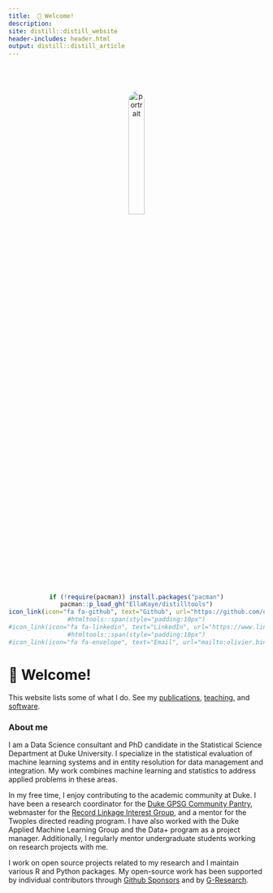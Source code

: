 ```yaml
---
title: 	👋 Welcome!
description:
site: distill::distill_website
header-includes: header.html
output: distill::distill_article
---
```


  <link rel="stylesheet" href="custom.css">


<center>
<img src="media/portrait2.jpg" alt="portrait" width="25%" style="border-radius: 50%; margin-top:10%">
</center>

<center>
```r
if (!require(pacman)) install.packages("pacman")
pacman::p_load_gh("EllaKaye/distilltools")
icon_link(icon="fa fa-github", text="Github", url="https://github.com/olivierbinette")
#htmltools::span(style="padding:10px")
#icon_link(icon="fa fa-linkedin", text="LinkedIn", url="https://www.linkedin.com/in/olivier-binette/")
#htmltools::span(style="padding:10px")
#icon_link(icon="fa fa-envelope", text="Email", url="mailto:olivier.binette@duke.edu")
```

</center>
 
# 👋 Welcome!

This website lists some of what I do. See my [publications](./research.html), [teaching](./teaching.html), and [software](./software.html).

### About me

I am a Data Science consultant and PhD candidate in the Statistical Science Department at Duke University. I specialize in the statistical evaluation of machine learning systems and in entity resolution for data management and integration. My work combines machine learning and statistics to address applied problems in these areas.

<!--During Spring 2022, I was working as a Data Scientist intern at the [Intact Financial Corporation](https://en.wikipedia.org/wiki/Intact_Financial). I was part of the Rating Revolution team which develops machine learning models to improve the pricing of insurance products. 
<!--During Summer 2022, I will be working as a Data Scientist intern at the [American Institutes for Research](https://en.wikipedia.org/wiki/American_Institutes_for_Research) for a contract with the U.S. Patents and Trademarks Office.

During Summer 2022, I was working as a Data Scientist/Researcher Intern at the [American Institutes for Research](https://www.air.org/). I worked on the entity resolution algorithms used for [PatentsView.org](https://patentsview.org/), a patents knowledge discovery platform led by the Office of the Chief Economist at the U.S. Patent & Trademark Office. I developed novel evaluation methodology for entity resolution systems (see [our paper](media/PatentsView_Evaluation.pdf)).
-->

In my free time, I enjoy contributing to the academic community at Duke. I have been a research coordinator for the [Duke GPSG Community Pantry](https://gpsg.duke.edu/resources-for-students/community-pantry/), webmaster for the [Record Linkage Interest Group](https://sites.google.com/view/rlig), and a mentor for the Twoples directed reading program. I have also worked with the Duke Applied Machine Learning Group and the Data+ program as a project manager. Additionally, I regularly mentor undergraduate students working on research projects with me.

I work on open source projects related to my research and I maintain various R and Python packages. My open-source work has been supported by individual contributors through [Github Sponsors](https://github.com/sponsors/olivierbinette) and by [G-Research](https://www.gresearch.co.uk/article/g-research-february-grant-winners/).

